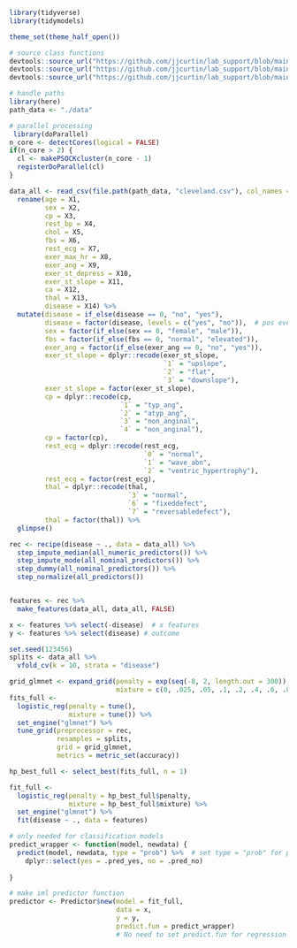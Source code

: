 ```r
library(tidyverse)
library(tidymodels)

theme_set(theme_half_open())

# source class functions
devtools::source_url("https://github.com/jjcurtin/lab_support/blob/main/fun_ml.R?raw=true")
devtools::source_url("https://github.com/jjcurtin/lab_support/blob/main/fun_eda.R?raw=true")
devtools::source_url("https://github.com/jjcurtin/lab_support/blob/main/fun_plots.R?raw=true")

# handle paths
library(here)
path_data <- "./data"

# parallel processing
 library(doParallel)
n_core <- detectCores(logical = FALSE)
if(n_core > 2) {
  cl <- makePSOCKcluster(n_core - 1)
  registerDoParallel(cl)
}
```


```r
data_all <- read_csv(file.path(path_data, "cleveland.csv"), col_names = FALSE, na = "?",col_types = cols()) %>% 
  rename(age = X1,
         sex = X2,
         cp = X3,
         rest_bp = X4,
         chol = X5,
         fbs = X6,
         rest_ecg = X7,
         exer_max_hr = X8,
         exer_ang = X9,
         exer_st_depress = X10,
         exer_st_slope = X11,
         ca = X12,
         thal = X13,
         disease = X14) %>% 
  mutate(disease = if_else(disease == 0, "no", "yes"),
         disease = factor(disease, levels = c("yes", "no")),  # pos event first
         sex = factor(if_else(sex == 0, "female", "male")),
         fbs = factor(if_else(fbs == 0, "normal", "elevated")),
         exer_ang = factor(if_else(exer_ang == 0, "no", "yes")),
         exer_st_slope = dplyr::recode(exer_st_slope, 
                                       `1` = "upslope", 
                                       `2` = "flat", 
                                       `3` = "downslope"),
         exer_st_slope = factor(exer_st_slope),
         cp = dplyr::recode(cp, 
                            `1` = "typ_ang", 
                            `2` = "atyp_ang", 
                            `3` = "non_anginal", 
                            `4` = "non_anginal"),
         cp = factor(cp),
         rest_ecg = dplyr::recode(rest_ecg, 
                                  `0` = "normal", 
                                  `1` = "wave_abn", 
                                  `2` = "ventric_hypertrophy"),
         rest_ecg = factor(rest_ecg),
         thal = dplyr::recode(thal, 
                              `3` = "normal", 
                              `6` = "fixeddefect", 
                              `7` = "reversabledefect"),
         thal = factor(thal)) %>% 
  glimpse()
```

```r
rec <- recipe(disease ~ ., data = data_all) %>% 
  step_impute_median(all_numeric_predictors()) %>% 
  step_impute_mode(all_nominal_predictors()) %>%   
  step_dummy(all_nominal_predictors()) %>% 
  step_normalize(all_predictors())


features <- rec %>% 
  make_features(data_all, data_all, FALSE)

x <- features %>% select(-disease)  # x features
y <- features %>% select(disease) # outcome
```



```r
set.seed(123456)
splits <- data_all %>% 
  vfold_cv(k = 10, strata = "disease")
```

```r
grid_glmnet <- expand_grid(penalty = exp(seq(-8, 2, length.out = 300)),
                           mixture = c(0, .025, .05, .1, .2, .4, .6, .8, 1))
fits_full <- 
  logistic_reg(penalty = tune(),
               mixture = tune()) %>% 
  set_engine("glmnet") %>% 
  tune_grid(preprocessor = rec,
            resamples = splits,
            grid = grid_glmnet,
            metrics = metric_set(accuracy))

hp_best_full <- select_best(fits_full, n = 1)

fit_full <- 
  logistic_reg(penalty = hp_best_full$penalty,
               mixture = hp_best_full$mixture) %>% 
  set_engine("glmnet") %>% 
  fit(disease ~ ., data = features)
```


```r
# only needed for classification models
predict_wrapper <- function(model, newdata) {
  predict(model, newdata, type = "prob") %>%  # set type = "prob" for probabilities
    dplyr::select(yes = .pred_yes, no = .pred_no)
  
}

# make iml predictor function
predictor <- Predictor$new(model = fit_full, 
                           data = x, 
                           y = y,
                           predict.fun = predict_wrapper)  
                           # No need to set predict.fun for regression models
```

